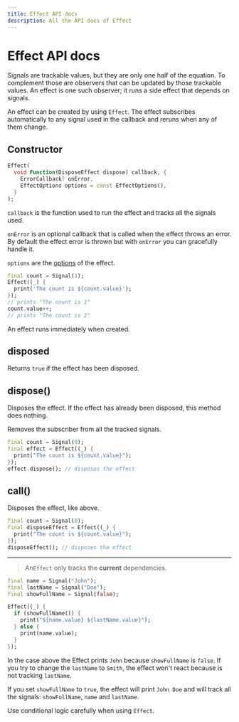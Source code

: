 ```yaml
---
title: Effect API docs
description: All the API docs of Effect
---
```


# Effect API docs

Signals are trackable values, but they are only one half of the equation.
To complement those are observers that can be updated by those trackable values. An effect is one such observer; it runs a side effect that depends on signals.

An effect can be created by using `Effect`.
The effect subscribes automatically to any signal used in the callback and reruns when any of them change.

## Constructor

```dart
Effect(
  void Function(DisposeEffect dispose) callback, {
    ErrorCallback? onError,
    EffectOptions options = const EffectOptions(),
  }
);
```

`callback` is the function used to run the effect and tracks all the signals used.

`onError` is an optional callback that is called when the effect throws an error.
By default the effect error is thrown but with `onError` you can gracefully handle it.

`options` are the [options](/api-docs/effect-options) of the effect.

```dart
final count = Signal(1);
Effect((_) {
  print('The count is ${count.value}');
});
// prints "The count is 1"
count.value++;
// prints "The count is 2"
```

<Info>An effect runs immediately when created.</Info>

## disposed 

Returns `true` if the effect has been disposed.

## dispose()

Disposes the effect.
If the effect has already been disposed, this method does nothing.

Removes the subscriber from all the tracked signals.

```dart
final count = Signal(0);
final effect = Effect((_) {
  print("The count is ${count.value}");
});
effect.dispose(); // disposes the effect
```

## call()

Disposes the effect, like above.

```dart
final count = Signal(0);
final disposeEffect = Effect((_) {
  print("The count is ${count.value}");
});
disposeEffect(); // disposes the effect
```

---

> An`Effect` only tracks the __current__ dependencies.

```dart
final name = Signal("John");
final lastName = Signal("Doe");
final showFullName = Signal(false);

Effect((_) {
  if (showFullName()) {
    print("${name.value} ${lastName.value}");
  } else {
    print(name.value);
  }
});
```

In the case above the Effect prints `John` because `showFullName` is `false`.
If you try to change the `lastName` to `Smith`, the effect won't react because is not tracking `lastName`.

If you set `showFullName` to `true`, the effect will print `John Doe` and will track all the signals: `showFullName`, `name` and `lastName`.

<Warning>Use conditional logic carefully when using `Effect`.</Warning>
